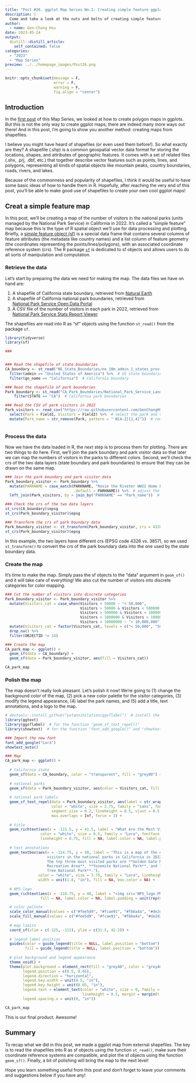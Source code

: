 ```yaml
---
title: "Post #26. ggplot Map Series No.2: Creating simple feature ggplot maps from shapefiles"
description: |
  Come and take a look at the nuts and bolts of creating simple feature maps from external shapefiles in ggplots!
author:
  - name: Gen-Chang Hsu
date: 2023-05-24
output:
  distill::distill_article:
    self_contained: false
categories:
  - "2023"
  - "Map Series"
preview: ../../homepage_images/Post26.png
---
```


<!-- Webpage style -->

<style>
d-article a {
    color: #2780e3 !important;
      border-bottom: none !important;
}

d-article a:hover {
  color: #2780e3 !important;
    border-bottom: 2px solid !important;
}

d-byline {
  margin-left: -10% !important;
}

d-title {
  margin-left: -10%;
}

d-title h1{
  font-size: 45px;
  width: 130%;
}

d-article {
  margin-left: -10%;
}

p {
  width: 120%;
}

d-article h2 {
  width: 120%;
}

d-article h3 {
  width: 120%;
  font-size: 28px;
}

div.article-footer{
  width: 120%;
}

d-article div.sourceCode { 
  width: 120% !important;
}

d-article pre { 
  width: 120% !important;
}

div.l-body {
  width: 120% !important;
}

d-article table thead tr {
  height: 60px !important;
  width: 210px !important;
}

d-article table thead th {
  height: 60px !important;
  font-size: 22px !important;
  width: 210px !important;
}

d-article table tbody tr td {
  font-size: 21px !important;
  height: 60px !important;
  text-align: center !important;
  width: 210px !important;
}

div.l-body img {
    margin-right: 20% !important;
}

</style>

```r
knitr::opts_chunk$set(message = F, 
                      error = F, 
                      warning = F,
                      fig.align = "center")

```

<!-- Start of the article -->

## Introduction

In the [first post](https://genchanghsu.github.io/ggGallery/posts/2023-03-09-post-25-ggplot-map-series-no1-basic-ggplot-maps/) of this Map Series, we looked at how to create polygon maps in ggplots. But this is not the only way to create ggplot maps; there are indeed many more ways out there! And in this post, I'm going to show you another method: creating maps from shapefiles.

I believe you might have heard of shapefiles (or even used them before!). So what exactly are they? A shapefile (.shp) is a common geospatial vector data format for storing the locations, shapes, and attributes of geographic features. It comes with a set of related files (.shx, .prj, .dbf, etc.) that together describe vector features such as points, lines, and polygons, representing all kinds of spatial objects like mountain peaks, country boundaries, roads, rivers, and lakes.

Because of the commonness and popularity of shapefiles, I think it would be useful to have some basic ideas of how to handle them in R. Hopefully, after reaching the very end of this post, you'll be able to make good use of shapefiles to create your own cool ggplot maps!


## Creat a simple feature map

In this post, we'll be creating a map of the number of visitors in the national parks (units managed by the National Park Service) in California in 2022. It's called a "simple feature" map because this is the type of R spatial object we'll use for data processing and plotting. Briefly, a [simple feature object (sf)](https://r-spatial.github.io/sf/articles/sf1.html) is a special data frame that contains several columns of feature attributes (the metadata like country names) and a list column of feature geometry (the coordinates representing the points/lines/polygons), with an associated coordinate reference system (crs). The R package [`sf`](https://r-spatial.github.io/sf/index.html) is dedicated to sf objects and allows users to do all sorts of manipulation and computation.

### Retrieve the data

Let's start by preparing the data we need for making the map. The data files we have on hand are:

1. A shapefile of California state boundary, retrieved from [Natural Earth](https://www.naturalearthdata.com/downloads/10m-cultural-vectors/)  
2. A shapefile of California national park boundaries, retrieved from [National Park Service Open Data Portal](https://public-nps.opendata.arcgis.com/datasets/nps-boundary-1/explore?filters=eyJTVEFURSI6WyJDQSJdfQ%3D%3D&location=36.531656%2C-116.748610%2C5.59) 
3. A CSV file of the number of visitors in each park in 2022, retrieved from [National Park Service Stats Report Viewer](https://irma.nps.gov/Stats/SSRSReports/National%20Reports/Visitation%20By%20State%20and%20By%20Park%20(2017%20-%20Last%20Calendar%20Year))

The shapefiles are read into R as "sf" objects using the function `st_read()` from the package `sf`.

```r
library(tidyverse)
library(sf)

### 


### Read the shapefile of state boundaries
CA_boundary <- st_read("NE_State_Boundaries/ne_10m_admin_1_states_provinces.shp", quiet = T) %>% 
  filter(admin == "United States of America") %>%  # US state boundaries
  filter(gn_name == "California")  # California boundary

### Read the shapefile of park boundaries
Park_boundary <- st_read("CA_Park_Boundaries/National_Park_Service_Land_Resources_Division_Tract_and_Boundary_Service.shp", quiet = T) %>% 
    filter(STATE == "CA")  # California park boundaries

### Read the CSV of park visitors in 2022
Park_visitors <- read_csv("https://raw.githubusercontent.com/GenChangHSU/ggGallery/master/_posts/2023-05-24-post-26-ggplot-map-series-no2-simple-feature-maps/CA_Park_Visitation.csv") %>% 
  select(Park = Field1, Visitors = Field2) %>%  # select the park and visitor columns
  mutate(Park_name = str_remove(Park, pattern = " N[A-Z]{1,4}"))  # remove the park type abbreviations
  
```

### Process the data

Now we have the data loaded in R, the next step is to process them for plotting. There are two things to do here. First, we'll join the park boundary and park visitor data so that later we can map the numbers of visitors in the parks to different colors. Second, we'll check the crs of the two data layers (state boundary and park boundaries) to ensure that they can be drawn on the same map.

```r
### Join the park boundary and park visitor data
Park_boundary_visitor <- Park_boundary %>% 
  mutate(PARKNAME = case_match(PARKNAME, "Rosie the Riveter WWII Home Front" ~ "Rosie The Riveter WWII Home Front", 
                               .default = PARKNAME)) %>%  # adjust the park name 
  left_join(Park_visitors, by = join_by("PARKNAME" == "Park_name"))  # join by park names

### Check the crs of the two data layers
st_crs(CA_boundary)$epsg
st_crs(Park_boundary_visitor)$epsg

### Transform the crs of park boundary data
Park_boundary_visitor <- st_transform(Park_boundary_visitor, crs = 4326) 
st_crs(Park_boundary_visitor)$epsg

```

In this example, the two layers have different crs (EPSG code 4326 vs. 3857), so we used `st_transform()` to convert the crs of the park boundary data into the one used by the state boundary data.

### Create the map

It's time to make the map. Simply pass the sf objects to the "data" argument in `geom_sf()` and it will take care of everything! We also cut the number of visitors into discrete categories for color mapping.

```r
### Cut the number of visitors into discrete categories
Park_boundary_visitor <- Park_boundary_visitor %>% 
  mutate(Visitors_cat = case_when(Visitors < 50000 ~ "< 50,000",
                                  Visitors > 50000 & Visitors < 500000 ~ "50,000– \n500,000",
                                  Visitors > 500000 & Visitors < 1000000 ~ "500,000– \n1,000,000",
                                  Visitors > 1000000 & Visitors < 10000000 ~ "1,000,000– \n10,000,000",
                                  Visitors > 10000000 ~ "> 10,000,000")) %>% 
  mutate(Visitors_cat = factor(Visitors_cat, levels = c("< 50,000", "50,000– \n500,000", "500,000– \n1,000,000", "1,000,000– \n10,000,000", "> 10,000,000"))) %>% 
  drop_na() %>% 
  filter(OBJECTID != 14)

### Create the map
CA_park_map <- ggplot() + 
  geom_sf(data = CA_boundary) + 
  geom_sf(data = Park_boundary_visitor, aes(fill = Visitors_cat))

CA_park_map 

```

### Polish the map

The map doesn't really look pleasant. Let's polish it now! We’re going to (1) change the background color of the map, (2) pick a new color palette for the visitor categories, (3) modify the legend appearance, (4) label the park names, and (5) add a title, text annotations, and a logo to the map.

```r
# devtools::install_github("yutannihilation/ggsflabel")  # install the package if you haven't
library(ggtext)
library(ggsflabel)  # for the function "geom_sf_text_repel()"
library(showtext)  # for the function "font_add_google()" and "showtext_auto()"

### Import the new font  
font_add_google("Lora")
showtext_auto()

### Map
CA_park_map <- ggplot() + 
  
  # California state 
  geom_sf(data = CA_boundary, color = "transparent", fill = "grey80") + 
  
  # national parks
  geom_sf(data = Park_boundary_visitor, aes(color = Visitors_cat, fill = Visitors_cat)) +
  
  # national park labels
  geom_sf_text_repel(data = Park_boundary_visitor, aes(label = str_wrap(Park, width = 25)), 
                     color = "white", size = 2.75, family = "sans", fontface = "bold", 
                     segment.size = 0.2, lineheight = 0.5, vjust = 0.5, hjust = 0.5, 
                     max.overlaps = Inf, force = 3) +
  
  # title
  geom_richtext(aes(x = -115.5, y = 41.5, label = "What Are the Most Visited <br> National Parks in California?"), 
                color = "white", size = 6.5, family = "Lora", fontface = "bold.italic",
                lineheight = 0.75, fill = NA, label.color = NA, label.padding = unit(rep(0, 4), "pt")) +
  
  # text annotations
  geom_textbox(aes(x = -114.75, y = 40, label = "This is a map of the number of 
                   visitors in the national parks in California in 2022. 
                   The top three most visited parks are **Golden Gate National
                   Recreation Area**, **Yosemite National Park**, and **Joshua
                   Tree National Park**."), 
               color = "white", size = 3.75, family = "Lora", lineheight = 0.6,
               width = unit(1.8, "in"), fill = NA, box.color = NA) + 
  
  # NPS logo
  geom_richtext(aes(x = -118.75, y = 40, label = "<img src='NPS_logo.PNG' width='27.5'/>"), 
                fill = NA, label.color = NA, label.padding = unit(rep(0, 4), "pt")) + 

  # color pallete
  scale_color_manual(values = c("#fee5d9", "#fcae91", "#fb6a4a", "#de2d26", "#a50f15")) + 
  scale_fill_manual(values = c("#fee5d9", "#fcae91", "#fb6a4a", "#de2d26", "#a50f15")) + 
  
  # map limits
  coord_sf(xlim = c(-125, -112), ylim = c(31.5, 42.2)) +
  
  # legend label position
  guides(color = guide_legend(title = NULL, label.position = "bottom"),
         fill = guide_legend(title = NULL, label.position = "bottom")) + 
  
  # plot background and legend appearance
  theme_void() + 
  theme(plot.background = element_rect(fill = "grey40", color = "grey40"),
        legend.position = c(0.5, 0.05),
        legend.direction = "horizontal",
        legend.key.width = unit(0.5, "in"),
        legend.key.height = unit(0.05, "in"),
        legend.text = element_text(color = "white", size = 9, family = "Lora", 
                                   lineheight = 0.5, margin = margin(t = -2)),
        legend.spacing.x = unit(0, "in"))

CA_park_map

```

This is our final product. Awesome!

## Summary

To recap what we did in this post, we made a ggplot map from external shapefiles. The key is to read the shapefiles into R as sf objects using the function `st_read()`, make sure their coordinate reference systems are compatible, and plot the sf objects using the function `geom_sf()`. Finally, a bit of polishing will bring the map to the next level!

Hope you learn something useful from this post and don't forget to leave your comments and suggestions below if you have any!

